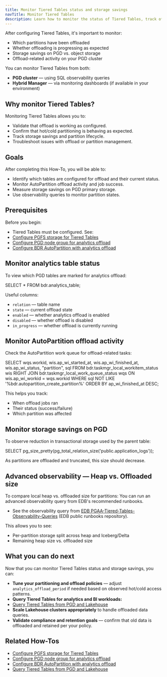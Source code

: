 ```yaml
---
title: Monitor Tiered Tables status and storage savings
navTitle: Monitor Tiered Tables
description: Learn how to monitor the status of Tiered Tables, track offload progress, and observe storage savings in Hybrid Manager.
---
```



After configuring Tiered Tables, it's important to monitor:

- Which partitions have been offloaded
- Whether offloading is progressing as expected
- Storage savings on PGD vs. object storage
- Offload-related activity on your PGD cluster

You can monitor Tiered Tables from both:

- **PGD cluster** — using SQL observability queries
- **Hybrid Manager** — via monitoring dashboards (if available in your environment)

## Why monitor Tiered Tables?

Monitoring Tiered Tables allows you to:

- Validate that offload is working as configured.
- Confirm that hot/cold partitioning is behaving as expected.
- Track storage savings and partition lifecycle.
- Troubleshoot issues with offload or partition management.

## Goals

After completing this How-To, you will be able to:

- Identify which tables are configured for offload and their current status.
- Monitor AutoPartition offload activity and job success.
- Measure storage savings on PGD primary storage.
- Use observability queries to monitor partition states.

## Prerequisites

Before you begin:

- Tiered Tables must be configured. See:
- [Configure PGFS storage for Tiered Tables](./configure-tiered-pgfs)
- [Configure PGD node group for analytics offload](./configure-tiered-offload)
- [Configure BDR AutoPartition with analytics offload](./configure-tiered-autopartition)

## Monitor analytics table status

To view which PGD tables are marked for analytics offload:

SELECT * FROM bdr.analytics_table;

Useful columns:

- `relation` — table name
- `state` — current offload state
- `enabled` — whether analytics offload is enabled
- `disabled` — whether offload is disabled
- `in_progress` — whether offload is currently running

## Monitor AutoPartition offload activity

Check the AutoPartition work queue for offload-related tasks:

SELECT
wqs.workid, wis.ap_wi_started_at, wis.ap_wi_finished_at,
wis.ap_wi_status, "partition", sql
FROM bdr.taskmgr_local_workitem_status wis
RIGHT JOIN bdr.taskmgr_local_work_queue_status wqs
ON wis.ap_wi_workid = wqs.workid
WHERE sql NOT LIKE '%bdr.autopartition_create_partition%'
ORDER BY ap_wi_finished_at DESC;

This helps you track:

- When offload jobs ran
- Their status (success/failure)
- Which partition was affected

## Monitor storage savings on PGD

To observe reduction in transactional storage used by the parent table:

SELECT pg_size_pretty(pg_total_relation_size('public.application_logs'));

As partitions are offloaded and truncated, this size should decrease.

## Advanced observability — Heap vs. Offloaded size

To compare local heap vs. offloaded size for partitions:
You can run an advanced observability query from EDB's recommended runbooks.

- See the observability query from [EDB PGAA-Tiered-Tables-Observability-Queries](https://github.com/EnterpriseDB/edb-postgres-runbooks/tree/main/pgaa-tiered-tables-observability-queries) (EDB public runbooks repository).

This allows you to see:

- Per-partition storage split across heap and Iceberg/Delta
- Remaining heap size vs. offloaded size

## What you can do next

Now that you can monitor Tiered Tables status and storage savings, you can:

- **Tune your partitioning and offload policies** — adjust `analytics_offload_period` if needed based on observed hot/cold access patterns.
- **Query Tiered Tables for analytics and BI workloads:**
- [Query Tiered Tables from PGD and Lakehouse](./query-tiered-tables)
- **Scale Lakehouse clusters appropriately** to handle offloaded data queries.
- **Validate compliance and retention goals** — confirm that old data is offloaded and retained per your policy.

## Related How-Tos

- [Configure PGFS storage for Tiered Tables](./configure-tiered-pgfs)
- [Configure PGD node group for analytics offload](./configure-tiered-offload)
- [Configure BDR AutoPartition with analytics offload](./configure-tiered-autopartition)
- [Query Tiered Tables from PGD and Lakehouse](./query-tiered-tables)
